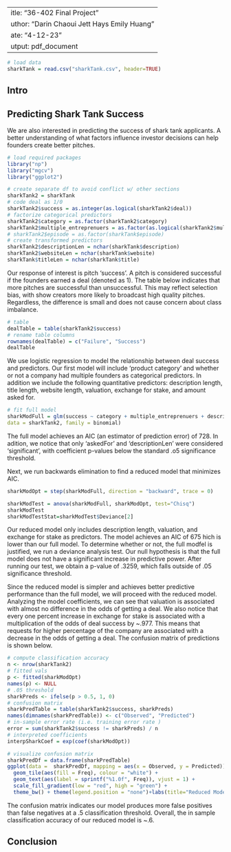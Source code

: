  ---
title: "36-402 Final Project"
author: "Darin Chaoui Jett Hays Emily Huang"
date: "4-12-23"
output: pdf_document
---


```r
# load data
sharkTank = read.csv("sharkTank.csv", header=TRUE)
```


## Intro

## Predicting Shark Tank Success
We are also interested in predicting the success of shark tank applicants. A better understanding of what factors influence investor decisions can help founders create better pitches. 

```r
# load required packages
library("np")
library("mgcv")
library("ggplot2")
```


```r
# create separate df to avoid conflict w/ other sections
sharkTank2 = sharkTank
# code deal as 1/0
sharkTank2$success = as.integer(as.logical(sharkTank2$deal))
# factorize categorical predictors
sharkTank2$category = as.factor(sharkTank2$category)
sharkTank2$multiple_entreprenuers = as.factor(as.logical(sharkTank2$multiple_entreprenuers))
# sharkTank2$episode = as.factor(sharkTank$episode)
# create transformed predictors
sharkTank2$descriptionLen = nchar(sharkTank$description)
sharkTank2$websiteLen = nchar(sharkTank$website)
sharkTank$titleLen = nchar(sharkTank$title)
```

Our response of interest is pitch 'success'. A pitch is considered successful if the founders earned a deal (denoted as 1). The table below indicates that more pitches are successful than unsuccessful. This may reflect selection bias, with show creators more likely to broadcast high quality pitches. Regardless, the difference is small and does not cause concern about class imbalance. 

```r
# table 
dealTable = table(sharkTank2$success)
# rename table columns
rownames(dealTable) = c("Failure", "Success")
dealTable
```

We use logistic regression to model the relationship between deal success and predictors. Our first model will include 'product category' and whether or not a company had multiple founders as categorical predictors. In addition we include the following quantitative predictors: description length, title length, website length, valuation, exchange for stake, and amount asked for.

```r
# fit full model
sharkModFull = glm(success ~ category + multiple_entreprenuers + descriptionLen + websiteLen + titleLen + valuation + askedfor + exchangeforstake,
data = sharkTank2, family = binomial)
```

The full model achieves an AIC (an estimator of prediction error) of 728. In adition, we notice that only 'askedFor' and 'descriptionLen' were considered 'significant', with coefficient p-values below the standard .o5 significance threshold. 

Next, we run backwards elimination to find a reduced model that minimizes AIC. 

```r
sharkModOpt = step(sharkModFull, direction = "backward", trace = 0)
```


```r
sharkModTest = anova(sharkModFull, sharkModOpt, test="Chisq")
sharkModTest
sharkModTestStat=sharkModTest$Deviance[2]
```

Our reduced model only includes description length, valuation, and exchange for stake as predictors. The model achieves an AIC of 675 hich is lower than our full model. To determine whether or not, the full modfel is justified, we run a deviance analysis test. Our null hypothesis is that the full model does not have a significant increase in predictive power. After running our test, we obtain a p-value of .3259, which falls outside of .05 significance threshold. 

Since the reduced model is simpler and achieves better predictive performance than the full model, we will proceed with the reduced model. Analyzing the model coefficients, we can see that valuation is associated with almost no difference in the odds of getting a deal. We also notice that every one percent increase in exchange for stake is associated with a multiplication of the odds of deal success by ~.977. This means that requests for higher percentage of the company are associated with a decrease in the odds of getting a deal. The confusion matrix of predictions is shown below. 

```r
# compute classification accuracy
n <- nrow(sharkTank2)
# fitted vals
p <- fitted(sharkModOpt)
names(p) <- NULL
# .05 threshold 
sharkPreds <- ifelse(p > 0.5, 1, 0)
# confusion matrix
sharkPredTable = table(sharkTank2$success, sharkPreds)
names(dimnames(sharkPredTable)) <- c("Observed", "Predicted")
# in-sample error rate (i.e. training error rate )
error = sum(sharkTank2$success != sharkPreds) / n
# interpreted coefficients
interpSharkCoef = exp(coef(sharkModOpt))
```

```r
# visualize confusion matrix
sharkPredDf = data.frame(sharkPredTable)
ggplot(data =  sharkPredDf, mapping = aes(x = Observed, y = Predicted)) +
  geom_tile(aes(fill = Freq), colour = "white") +
  geom_text(aes(label = sprintf("%1.0f", Freq)), vjust = 1) +
  scale_fill_gradient(low = "red", high = "green") +
  theme_bw() + theme(legend.position = "none")+labs(title="Reduced Model Confusion Matrix", caption = "The confusion matrix for our reduced logistic regression model. True positives and true negatives are shown in shades of green.")
```

The confusion matrix indicates our model produces more false positives than false negatives at a .5 classification threshold. Overall, the in sample classification accuracy of our reduced model is ~.6. 




## Conclusion 
 